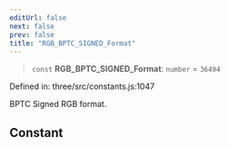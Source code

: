 ```yaml
---
editUrl: false
next: false
prev: false
title: "RGB_BPTC_SIGNED_Format"
---
```


> `const` **RGB\_BPTC\_SIGNED\_Format**: `number` = `36494`

Defined in: three/src/constants.js:1047

BPTC Signed RGB format.

## Constant
